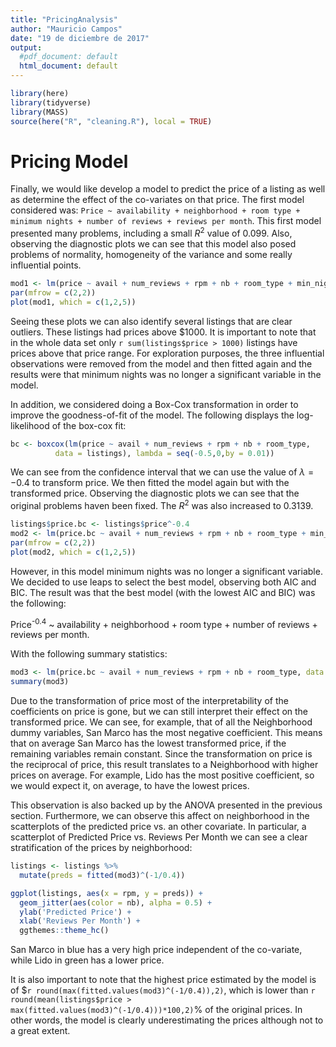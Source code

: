 ```yaml
---
title: "PricingAnalysis"
author: "Mauricio Campos"
date: "19 de diciembre de 2017"
output:
  #pdf_document: default
  html_document: default
---
```


```r
library(here)
library(tidyverse)
library(MASS)
source(here("R", "cleaning.R"), local = TRUE)
```


# Pricing Model

Finally, we would like develop a model to predict the price of a listing as well as determine the effect of the co-variates on that price. The first model considered was: `Price ~ availability + neighborhood + room type + minimum nights + number of reviews + reviews per month`. This first model presented many problems, including a small $R^2$ value of 0.099. Also, observing the diagnostic plots we can see that this model also posed problems of normality, homogeneity of the variance and some really influential points. 

```r
mod1 <- lm(price ~ avail + num_reviews + rpm + nb + room_type + min_nights, data = listings)
par(mfrow = c(2,2))
plot(mod1, which = c(1,2,5))
```

Seeing these plots we can also identify several listings that are clear outliers. These listings had prices above \$1000. It is important to note that in the whole data set only `r sum(listings$price > 1000)` listings have prices above that price range. For exploration purposes, the three influential observations were removed from the model and then fitted again and the results were that minimum nights was no longer a significant variable in the model. 

In addition, we considered doing a Box-Cox transformation in order to improve the goodness-of-fit of the model. The following displays the log-likelihood of the box-cox fit:

```r
bc <- boxcox(lm(price ~ avail + num_reviews + rpm + nb + room_type, 
          data = listings), lambda = seq(-0.5,0,by = 0.01))
```

We can see from the confidence interval that we can use the value of $\lambda = -0.4$ to transform price. We then fitted the model again but with the transformed price. Observing the diagnostic plots we can see that the original problems haven been fixed. The $R^2$ was also increased to 0.3139. 

```r
listings$price.bc <- listings$price^-0.4
mod2 <- lm(price.bc ~ avail + num_reviews + rpm + nb + room_type + min_nights, data = listings)
par(mfrow = c(2,2))
plot(mod2, which = c(1,2,5))
```

However, in this model minimum nights was no longer a significant variable. We decided to use leaps to select the best model, observing both AIC and BIC. The result was that the best model (with the lowest AIC and BIC) was the following:

Price^-0.4^ ~ availability + neighborhood + room type + number of reviews + reviews per month. 

With the following summary statistics:

```r
mod3 <- lm(price.bc ~ avail + num_reviews + rpm + nb + room_type, data = listings)
summary(mod3)
```

Due to the transformation of price most of the interpretability of the coefficients on price is gone, but we can still interpret their effect on the transformed price. We can see, for example, that of all the Neighborhood dummy variables, San Marco has the most negative coefficient. This means that on average San Marco has the lowest transformed price, if the remaining variables remain constant. Since the transformation on price is the reciprocal of price, this result translates to a Neighborhood with higher prices on average. For example, Lido has the most positive coefficient, so we would expect it, on average, to have the lowest prices. 

This observation is also backed up by the ANOVA presented in the previous section. Furthermore, we can observe this affect on neighborhood in the scatterplots of the predicted price vs. an other covariate. In particular, a scatterplot of Predicted Price vs. Reviews Per Month we can see a clear stratification of the prices by neighborhood:

```r
listings <- listings %>% 
  mutate(preds = fitted(mod3)^(-1/0.4))

ggplot(listings, aes(x = rpm, y = preds)) +
  geom_jitter(aes(color = nb), alpha = 0.5) +
  ylab('Predicted Price') +
  xlab('Reviews Per Month') +
  ggthemes::theme_hc()
```

San Marco in blue has a very high price independent of the co-variate, while Lido in green has a lower price.

It is also important to note that the highest price estimated by the model is of \$`r round(max(fitted.values(mod3)^(-1/0.4)),2)`, which is lower than `r round(mean(listings$price > max(fitted.values(mod3)^(-1/0.4)))*100,2)`% of the original prices. In other words, the model is clearly underestimating the prices although not to a great extent. 